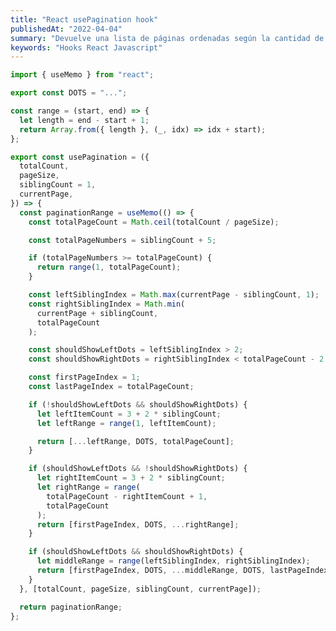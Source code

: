 ```yaml
---
title: "React usePagination hook"
publishedAt: "2022-04-04"
summary: "Devuelve una lista de páginas ordenadas según la cantidad de documentos ingresados"
keywords: "Hooks React Javascript"
---
```


```js
import { useMemo } from "react";

export const DOTS = "...";

const range = (start, end) => {
  let length = end - start + 1;
  return Array.from({ length }, (_, idx) => idx + start);
};

export const usePagination = ({
  totalCount,
  pageSize,
  siblingCount = 1,
  currentPage,
}) => {
  const paginationRange = useMemo(() => {
    const totalPageCount = Math.ceil(totalCount / pageSize);

    const totalPageNumbers = siblingCount + 5;

    if (totalPageNumbers >= totalPageCount) {
      return range(1, totalPageCount);
    }

    const leftSiblingIndex = Math.max(currentPage - siblingCount, 1);
    const rightSiblingIndex = Math.min(
      currentPage + siblingCount,
      totalPageCount
    );

    const shouldShowLeftDots = leftSiblingIndex > 2;
    const shouldShowRightDots = rightSiblingIndex < totalPageCount - 2;

    const firstPageIndex = 1;
    const lastPageIndex = totalPageCount;

    if (!shouldShowLeftDots && shouldShowRightDots) {
      let leftItemCount = 3 + 2 * siblingCount;
      let leftRange = range(1, leftItemCount);

      return [...leftRange, DOTS, totalPageCount];
    }

    if (shouldShowLeftDots && !shouldShowRightDots) {
      let rightItemCount = 3 + 2 * siblingCount;
      let rightRange = range(
        totalPageCount - rightItemCount + 1,
        totalPageCount
      );
      return [firstPageIndex, DOTS, ...rightRange];
    }

    if (shouldShowLeftDots && shouldShowRightDots) {
      let middleRange = range(leftSiblingIndex, rightSiblingIndex);
      return [firstPageIndex, DOTS, ...middleRange, DOTS, lastPageIndex];
    }
  }, [totalCount, pageSize, siblingCount, currentPage]);

  return paginationRange;
};
```

